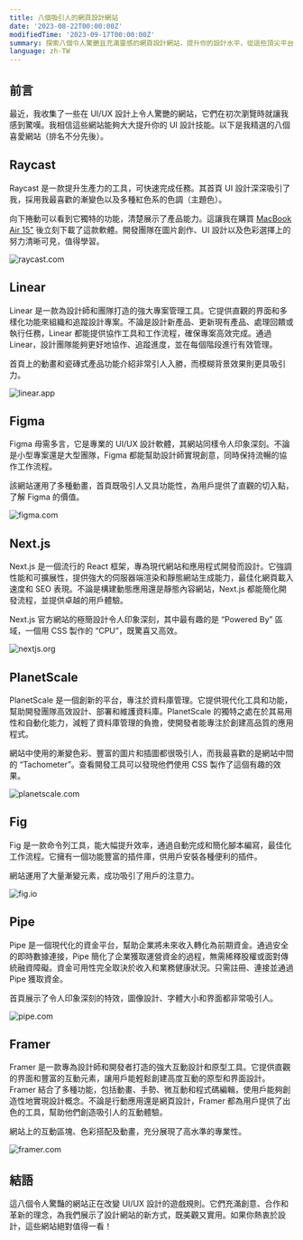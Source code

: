 ```yaml
---
title: 八個吸引人的網頁設計網站
date: '2023-08-22T00:00:00Z'
modifiedTime: '2023-09-17T00:00:00Z'
summary: 探索八個令人驚艷且充滿靈感的網頁設計網站，提升你的設計水平，從這些頂尖平台中獲取啟發。
language: zh-TW
---
```


## 前言

最近，我收集了一些在 UI/UX 設計上令人驚艷的網站，它們在初次瀏覽時就讓我感到驚嘆。我相信這些網站能夠大大提升你的 UI 設計技能。以下是我精選的八個喜愛網站（排名不分先後）。

## Raycast

Raycast 是一款提升生產力的工具，可快速完成任務。其首頁 UI 設計深深吸引了我，採用我最喜歡的漸變色以及多種紅色系的色調（主題色）。

向下捲動可以看到它獨特的功能，清楚展示了產品能力。這讓我在購買 [MacBook Air 15"](/uses) 後立刻下載了這款軟體。開發團隊在圖片創作、UI 設計以及色彩選擇上的努力清晰可見，值得學習。

<Image
  src='/images/blog/top-8-attractive-web-design-websites/raycast-com.png'
  width={1920}
  height={1024}
  alt='raycast.com'
/>

<LinkCard href='https://raycast.com' hostname='raycast.com' title='Raycast' />

## Linear

Linear 是一款為設計師和團隊打造的強大專案管理工具。它提供直觀的界面和多樣化功能來組織和追蹤設計專案。不論是設計新產品、更新現有產品、處理回饋或執行任務，Linear 都能提供協作工具和工作流程，確保專案高效完成。通過 Linear，設計團隊能夠更好地協作、追蹤進度，並在每個階段進行有效管理。

首頁上的動畫和瓷磚式產品功能介紹非常引人入勝，而模糊背景效果則更具吸引力。

<Image
  src='/images/blog/top-8-attractive-web-design-websites/linear-app.png'
  width={1920}
  height={1024}
  alt='linear.app'
/>

<LinkCard href='https://linear.app' hostname='linear.app' title='Linear' />

## Figma

Figma 毋需多言，它是專業的 UI/UX 設計軟體，其網站同樣令人印象深刻。不論是小型專案還是大型團隊，Figma 都能幫助設計師實現創意，同時保持流暢的協作工作流程。

該網站運用了多種動畫，首頁既吸引人又具功能性，為用戶提供了直觀的切入點，了解 Figma 的價值。

<Image
  src='/images/blog/top-8-attractive-web-design-websites/figma-com.png'
  width={1920}
  height={1024}
  alt='figma.com'
/>

<LinkCard href='https://figma.com' hostname='figma.com' title='Figma' />

## Next.js

Next.js 是一個流行的 React 框架，專為現代網站和應用程式開發而設計。它強調性能和可擴展性，提供強大的伺服器端渲染和靜態網站生成能力，最佳化網頁載入速度和 SEO 表現。不論是構建動態應用還是靜態內容網站，Next.js 都能簡化開發流程，並提供卓越的用戶體驗。

Next.js 官方網站的極簡設計令人印象深刻，其中最有趣的是 “Powered By” 區域，一個用 CSS 製作的 “CPU”，既驚喜又高效。

<Image
  src='/images/blog/top-8-attractive-web-design-websites/nextjs-org.png'
  width={1920}
  height={1024}
  alt='nextjs.org'
/>

<LinkCard href='https://nextjs.org' hostname='nextjs.org' title='Nextjs' />

## PlanetScale

PlanetScale 是一個創新的平台，專注於資料庫管理。它提供現代化工具和功能，幫助開發團隊高效設計、部署和維護資料庫。PlanetScale 的獨特之處在於其易用性和自動化能力，減輕了資料庫管理的負擔，使開發者能專注於創建高品質的應用程式。

網站中使用的漸變色彩、豐富的圖片和插圖都很吸引人，而我最喜歡的是網站中間的 “Tachometer”。查看開發工具可以發現他們使用 CSS 製作了這個有趣的效果。

<Image
  src='/images/blog/top-8-attractive-web-design-websites/planetscale-com.png'
  width={1920}
  height={1024}
  alt='planetscale.com'
/>

<LinkCard href='https://planetscale.com' hostname='planetscale.com' title='PlanetScale' />

## Fig

Fig 是一款命令列工具，能大幅提升效率，通過自動完成和簡化腳本編寫，最佳化工作流程。它擁有一個功能豐富的插件庫，供用戶安裝各種便利的插件。

網站運用了大量漸變元素，成功吸引了用戶的注意力。

<Image
  src='/images/blog/top-8-attractive-web-design-websites/fig-io.png'
  width={1920}
  height={1024}
  alt='fig.io'
/>

<LinkCard href='https://fig.io' hostname='fig.io' title='Fig' />

## Pipe

Pipe 是一個現代化的資金平台，幫助企業將未來收入轉化為前期資金。通過安全的即時數據連接，Pipe 簡化了企業獲取運營資金的過程，無需稀釋股權或面對傳統融資障礙。資金可用性完全取決於收入和業務健康狀況。只需註冊、連接並通過 Pipe 獲取資金。

首頁展示了令人印象深刻的特效，圖像設計、字體大小和界面都非常吸引人。

<Image
  src='/images/blog/top-8-attractive-web-design-websites/pipe-com.png'
  width={1920}
  height={1024}
  alt='pipe.com'
/>

<LinkCard href='https://pipe.com' hostname='pipe.com' title='Pipe' />

## Framer

Framer 是一款專為設計師和開發者打造的強大互動設計和原型工具。它提供直觀的界面和豐富的互動元素，讓用戶能輕鬆創建高度互動的原型和界面設計。Framer 結合了多種功能，包括動畫、手勢、微互動和程式碼編輯，使用戶能夠創造性地實現設計概念。不論是行動應用還是網頁設計，Framer 都為用戶提供了出色的工具，幫助他們創造吸引人的互動體驗。

網站上的互動區塊、色彩搭配及動畫，充分展現了高水準的專業性。

<Image
  src='/images/blog/top-8-attractive-web-design-websites/framer-com.png'
  width={1920}
  height={1024}
  alt='framer.com'
/>

<LinkCard href='https://framer.com' hostname='framer.com' title='Framer' />

## 結語

這八個令人驚豔的網站正在改變 UI/UX 設計的遊戲規則。它們充滿創意、合作和革新的理念，為我們展示了設計網站的新方式，既美觀又實用。如果你熱衷於設計，這些網站絕對值得一看！

